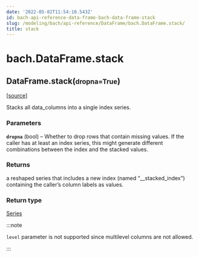 ```yaml
---
date: '2022-05-02T11:54:10.543Z'
id: bach-api-reference-data-frame-bach-data-frame-stack
slug: /modeling/bach/api-reference/DataFrame/bach.DataFrame.stack/
title: stack
---
```


# bach.DataFrame.stack

<div class="method">

<h2 class="signature-method"><span class="additional-name">DataFrame.</span><span class="name">stack(</span><small class="parameter-list"><span class="parameter" id="dropna">dropna=True</span></small>)</h2>


&#8203;<span class="view-source">[[source]](https://github.com/objectiv/objectiv-analytics/blob/main/bach/bach/dataframe.py)</span>

<div class="content">

Stacks all data_columns into a single index series.


### Parameters

**`dropna`** (bool) – Whether to drop rows that contain missing values. If the caller has
at least an index series, this might generate different combinations between
the index and the stacked values.



### Returns

a reshaped series that includes a new index (named “__stacked_index”)
containing the caller’s column labels as values.



### Return type

[Series](/docs/modeling/bach/api-reference/Series/bach.Series/#bach.Series)


:::note

`level` parameter is not supported since multilevel columns are not allowed.


:::


</div>

</div>
